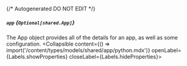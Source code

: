 {/* Autogenerated DO NOT EDIT  */}

##### `app` *{`Optional[shared.App]`}*
The App object provides all of the details for an app, as well as some configuration.
<Collapsible content={() => import('/content/types/models/shared/app/python.mdx')} openLabel={Labels.showProperties} closeLabel={Labels.hideProperties}>
</Collapsible>


